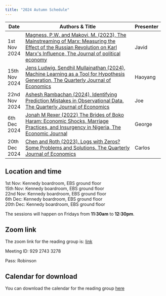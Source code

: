 ```yaml
---
title: "2024 Autumn Schedule"
---
```

<!-- To render the document -->
<!-- quarto render -->

| Date          | Authors & Title                                                                                          | Presenter |
|---------------|---------------------------------------------------------------------------------------------------------|---------|
| 1st Nov 2024 | [Magness, P.W. and Makovi, M. (2023), The Mainstreaming of Marx: Measuring the Effect of the Russian Revolution on Karl Marx&apos;s Influence, The Journal of political economy](https://doi.org/10.1086/722933)| Javid   |
| 15th Nov 2024 | [Jens Ludwig, Sendhil Mullainathan (2024), Machine Learning as a Tool for Hypothesis Generation, The Quarterly Journal of Economics](https://doi.org/10.1093/qje/qjad055) | Haoyang   |
| 22nd Nov 2024 | [Ashesh Rambachan (2024), Identifying Prediction Mistakes in Observational Data, The Quarterly Journal of Economics](https://doi.org/10.1093/qje/qjae013)| Joe   |
| 6th Dec 2024  | [Jonah M Rexer (2022) The Brides of Boko Haram: Economic Shocks, Marriage Practices, and Insurgency in Nigeria, The Economic Journal](https://doi.org/10.1093/ej/ueac003)| George  |
| 20th Dec 2024 | [Chen and Roth (2023). Logs with Zeros? Some Problems and Solutions. The Quarterly Journal of Economics](https://doi.org/10.1093/qje/qjad054) | Carlos   |


## Location and time
1st Nov: Kennedy boardroom, EBS ground floor<br>
15th Nov: Kennedy boardroom, EBS ground floor<br>
22nd Nov: Kennedy boardroom, EBS ground floor<br>
6th Dec: Kennedy boardroom, EBS ground floor <br>
20th Dec: Kennedy boardroom, EBS ground floor<br>


The sessions will happen on Fridays from <strong>11:30am</strong> to <strong>12:30pm</strong>.

## Zoom link
The zoom link for the reading group is: [link](https://zoom.us/j/92927433278?pwd=tEPRZX0ep81DzWzEqn9gHcCHE3GXMy.1) 

Meeting ID: 929 2743 3278

Pass: Robinson

## Calendar for download
You can download the calendar for the reading group [here](https://zoom.us/meeting/tJYkde6srTgoHdzLW2LvOZSuTXiY58bPon1U/ics?icsToken=98tyKuCqpzktHteWsh6PRowQHYjoKOjztnZBgqdHsCi3LzZ8WDDjAtpLC-cnEujf&meetingMasterEventId=LpT6qYf2RC2RqJDLGADX_Q)